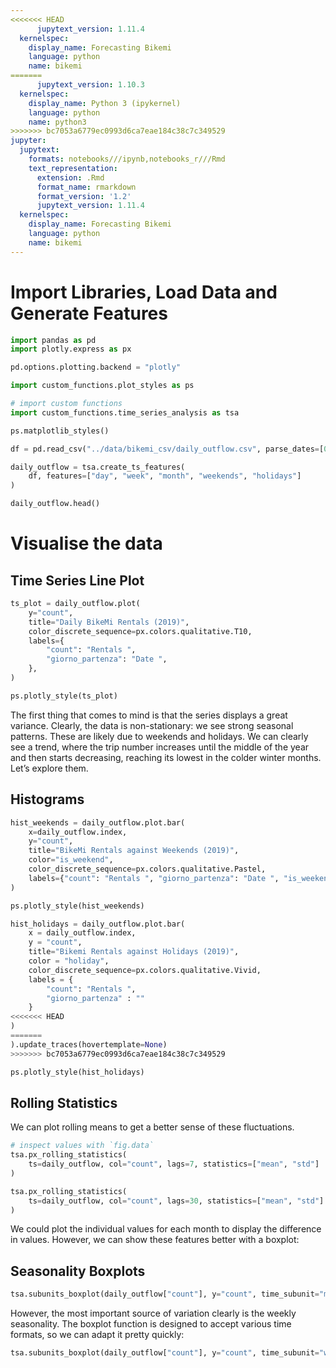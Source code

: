 ```yaml
---
<<<<<<< HEAD
      jupytext_version: 1.11.4
  kernelspec:
    display_name: Forecasting Bikemi
    language: python
    name: bikemi
=======
      jupytext_version: 1.10.3
  kernelspec:
    display_name: Python 3 (ipykernel)
    language: python
    name: python3
>>>>>>> bc7053a6779ec0993d6ca7eae184c38c7c349529
jupyter:
  jupytext:
    formats: notebooks///ipynb,notebooks_r///Rmd
    text_representation:
      extension: .Rmd
      format_name: rmarkdown
      format_version: '1.2'
      jupytext_version: 1.11.4
  kernelspec:
    display_name: Forecasting Bikemi
    language: python
    name: bikemi
---
```


# Import Libraries, Load Data and Generate Features

```python
import pandas as pd
import plotly.express as px

pd.options.plotting.backend = "plotly"

import custom_functions.plot_styles as ps

# import custom functions
import custom_functions.time_series_analysis as tsa

ps.matplotlib_styles()
```

```python
df = pd.read_csv("../data/bikemi_csv/daily_outflow.csv", parse_dates=[0], index_col=[0])

daily_outflow = tsa.create_ts_features(
    df, features=["day", "week", "month", "weekends", "holidays"]
)

daily_outflow.head()
```

# Visualise the data



## Time Series Line Plot

```python
ts_plot = daily_outflow.plot(
    y="count",
    title="Daily BikeMi Rentals (2019)",
    color_discrete_sequence=px.colors.qualitative.T10,
    labels={
        "count": "Rentals ",
        "giorno_partenza": "Date ",
    },
)

ps.plotly_style(ts_plot)
```

The first thing that comes to mind is that the series displays a great variance. Clearly, the data is non-stationary: we see strong seasonal patterns. These are likely due to weekends and holidays. We can clearly see a trend, where the trip number increases until the middle of the year and then starts decreasing, reaching its lowest in the colder winter months. Let's explore them.


## Histograms

```python
hist_weekends = daily_outflow.plot.bar(
    x=daily_outflow.index,
    y="count",
    title="BikeMi Rentals against Weekends (2019)",
    color="is_weekend",
    color_discrete_sequence=px.colors.qualitative.Pastel,
    labels={"count": "Rentals ", "giorno_partenza": "Date ", "is_weekend": "Weekend "},
)

ps.plotly_style(hist_weekends)
```

```python
hist_holidays = daily_outflow.plot.bar(
    x = daily_outflow.index,
    y = "count",
    title="Bikemi Rentals against Holidays (2019)",
    color = "holiday",
    color_discrete_sequence=px.colors.qualitative.Vivid,
    labels = {
        "count": "Rentals ",
        "giorno_partenza" : ""
    }
<<<<<<< HEAD
)
=======
).update_traces(hovertemplate=None)
>>>>>>> bc7053a6779ec0993d6ca7eae184c38c7c349529

ps.plotly_style(hist_holidays)
```

## Rolling Statistics


We can plot rolling means to get a better sense of these fluctuations.

```python
# inspect values with `fig.data`
tsa.px_rolling_statistics(
    ts=daily_outflow, col="count", lags=7, statistics=["mean", "std"]
)
```

```python
tsa.px_rolling_statistics(
    ts=daily_outflow, col="count", lags=30, statistics=["mean", "std"]
)
```

We could plot the individual values for each month to display the difference in values. However, we can show these features better with a boxplot:


## Seasonality Boxplots

```python
tsa.subunits_boxplot(daily_outflow["count"], y="count", time_subunit="month")
```

However, the most important source of variation clearly is the weekly seasonality. The boxplot function is designed to accept various time formats, so we can adapt it pretty quickly:

```python
tsa.subunits_boxplot(daily_outflow["count"], y="count", time_subunit="weekday")
```

